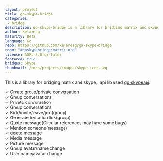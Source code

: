 ```yaml
---
layout: project
title: go-skype-bridge
categories:
 - bridge
description: go-skype-bridge is a library for bridging matrix and skype
author: kelaresg
maturity: Beta
language: Go
repo: https://github.com/kelaresg/go-skype-bridge
room: "#goskypebridge:matrix.org"
license: AGPL-3.0-or-later
featured: true
bridges: Skype
thumbnail: /docs/projects/images/skype-icon.svg
---
```


This is a library for bridging matrix and skype，api lib used [go-skypeapi](https://github.com/kelaresg/go-skypeapi).

✓ Create group/private conversation  
✓ Group conversations  
✓ Private conversation  
✓ Group conversations  
✓ Kick/invite/leave/join(group)  
✓ Generate invitation link(group)  
✓ Quote message(Circular references may have some bugs)  
✓ Mention someone(message)  
✓ delete message    
✓ Media message  
✓ Picture message  
✓ Group avatar/name change  
✓ User name/avatar change  

